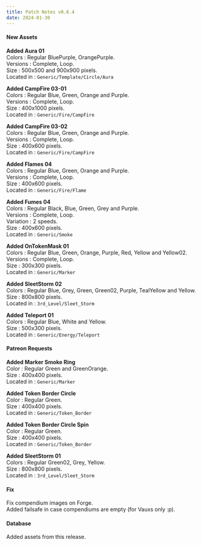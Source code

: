 ```yaml
---
title: Patch Notes v0.6.4
date: 2024-01-30
---
```


#### New Assets

**Added Aura 01**  
Colors : Regular BluePurple, OrangePurple.  
Versions : Complete, Loop.  
Size : 500x500 and 900x900 pixels.  
Located in : ``Generic/Template/Circle/Aura``

**Added CampFire 03-01**  
Colors : Regular Blue, Green, Orange and Purple.  
Versions : Complete, Loop.  
Size : 400x1000 pixels.  
Located in : ``Generic/Fire/CampFire``

**Added CampFire 03-02**  
Colors : Regular Blue, Green, Orange and Purple.  
Versions : Complete, Loop.  
Size : 400x600 pixels.  
Located in : ``Generic/Fire/CampFire``

**Added Flames 04**  
Colors : Regular Blue, Green, Orange and Purple.  
Versions : Complete, Loop.  
Size : 400x600 pixels.  
Located in : ``Generic/Fire/Flame``

**Added Fumes 04**  
Colors : Regular Black, Blue, Green, Grey and Purple.  
Versions : Complete, Loop.  
Variation : 2 speeds.  
Size : 400x600 pixels.  
Located in : ``Generic/Smoke``

**Added OnTokenMask 01**  
Colors : Regular Blue, Green, Orange, Purple, Red, Yellow and Yellow02.  
Versions : Complete, Loop.  
Size : 300x300 pixels.  
Located in : ``Generic/Marker``

**Added SleetStorm 02**  
Colors : Regular Blue, Grey, Green, Green02, Purple, TealYellow and Yellow.  
Size : 800x800 pixels.  
Located in : ``3rd_Level/Sleet_Storm``

**Added Teleport 01**  
Colors : Regular Blue, White and Yellow.  
Size : 500x300 pixels.  
Located in : ``Generic/Energy/Teleport``

#### Patreon Requests

**Added Marker Smoke Ring**  
Color : Regular Green and GreenOrange.  
Size : 400x400 pixels.  
Located in : ``Generic/Marker``

**Added Token Border Circle**  
Color : Regular Green.  
Size : 400x400 pixels.  
Located in : ``Generic/Token_Border``

**Added Token Border Circle Spin**  
Color : Regular Green.  
Size : 400x400 pixels.  
Located in : ``Generic/Token_Border``

**Added SleetStorm 01**  
Colors : Regular Green02, Grey, Yellow.  
Size : 800x800 pixels.  
Located in : ``3rd_Level/Sleet_Storm``

#### Fix

Fix compendium images on Forge.  
Added failsafe in case compendiums are empty (for Vauxs only :p).

#### Database

Added assets from this release.







